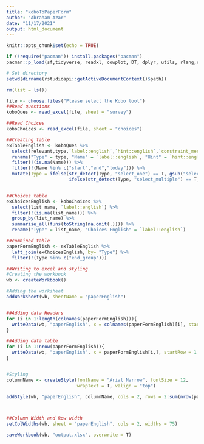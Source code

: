 ```yaml
---
title: "koboToPaperForm"
author: "Abraham Azar"
date: "11/17/2021"
output: html_document
---
```


```r
knitr::opts_chunk$set(echo = TRUE)
```

```r
if (!require("pacman")) install.packages("pacman")
pacman::p_load(sf,tidyverse, readxl, cowplot, DT, dplyr, utils, rlang,expss, ggplot2, data.table, openxlsx)

# Set directory
setwd(dirname(rstudioapi::getActiveDocumentContext()$path))

rm(list = ls())

file <- choose.files("Please select the Kobo tool")
##Read questions
koboQues <- read_excel(file, sheet = "survey")

##Read Choices
koboChoices <- read_excel(file, sheet = "choices")

##Creating table 
exTableEnglish <- koboQues %>% 
  select(relevant,type,`label::english`,`hint::english`,`constraint_message::english`) %>% 
  rename("Type" = type, "Name" = `label::english`, "Hint" = `hint::english`, "Constraint" = `constraint_message::english`, "Relevancy" = relevant) %>% 
  filter(!(is.na(Name))) %>% 
  filter(!(Name %in% c("start","end","today"))) %>% 
  mutate(Type = ifelse(str_detect(Type, "select_one") == T, gsub("select_one ","",Type),
                       ifelse(str_detect(Type, "select_multiple") == T, gsub("select_multiple ","",Type),Type)))


##Choices table
exChoicesEnglish <- koboChoices %>% 
  select(list_name, `label::english`) %>% 
  filter(!(is.na(list_name))) %>% 
  group_by(list_name) %>% 
  summarise_all(funs(toString(na.omit(.)))) %>% 
  rename("Type" = list_name, "Choices English" = `label::english`)

##combined table
paperFormEnglish <- exTableEnglish %>% 
  left_join(exChoicesEnglish, by= "Type") %>% 
  filter(!(Type %in% c("end_group"))) 


```

```r
##Writing to excel and styling
#Creating the workbook
wb <- createWorkbook()

#Adding the worksheet
addWorksheet(wb, sheetName = "paperEnglish")


##Adding data Headers
for (i in 1:length(colnames(paperFormEnglish))){
  writeData(wb, "paperEnglish", x = colnames(paperFormEnglish)[i], startRow = 1, startCol = i)  
}

##Adding data table
for (i in 1:nrow(paperFormEnglish)){
  writeData(wb, "paperEnglish", x = paperFormEnglish[i,], startRow = 1 + i, col.names = F)
}


#Styling
columnName <- createStyle(fontName = "Arial Narrow", fontSize = 12,
                          wrapText = T, valign = "top")

addStyle(wb, "paperEnglish", columnName, cols = 2, rows = 2:sum(nrow(paperFormEnglish) + 1), gridExpand = T)



##Column Width and Row width
setColWidths(wb, sheet = "paperEnglish", cols = 2, widths = 75)

saveWorkbook(wb, "output.xlsx", overwrite = T)

```

